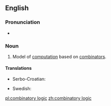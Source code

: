 ==English==
{{wikipedia}}

===Pronunciation===
* {{audio|en-us-combinatory logic.ogg|Audio (US)|lang=en}}

===Noun===
{{en-noun|-}}

# {{lb|en|computer science}} Model of [[computation]] based on [[combinator]]s.

====Translations====
{{trans-top|model of computation}}
* Serbo-Croatian: {{t|sh|kombinatorna logika|f}}
{{trans-mid}}
* Swedish: {{t|sv|kombinatorisk logik}}
{{trans-bottom}}

[[pl:combinatory logic]]
[[zh:combinatory logic]]